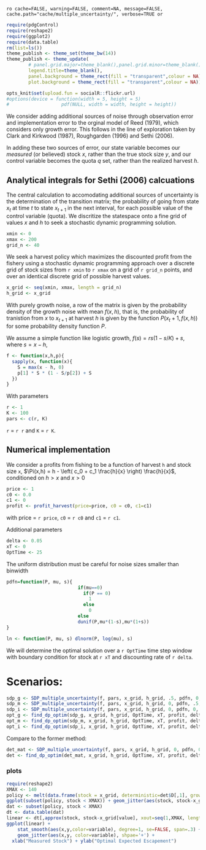 `ro cache=FALSE, warning=FALSE, comment=NA, message=FALSE, cache.path="cache/multiple_uncertainty/", verbose=TRUE or`

``` r
require(pdgControl)
require(reshape2)
require(ggplot2)
require(data.table)
rm(list=ls())
theme_publish <- theme_set(theme_bw(14))
theme_publish <- theme_update(
        # panel.grid.major=theme_blank(),panel.grid.minor=theme_blank(),
        legend.title=theme_blank(), 
        panel.background = theme_rect(fill = "transparent",colour = NA), 
        plot.background = theme_rect(fill = "transparent",colour = NA))
````

``` r
opts_knit$set(upload.fun = socialR::flickr.url)
#options(device = function(width = 5, height = 5) 
#                   pdf(NULL, width = width, height = height))
````

We consider adding additional sources of noise through observation error and implementation error to the orginal model of Reed (1979), which considers only growth error.  This follows in the line of exploration taken by Clark and Kirkwood (1987), Roughgarden (1996) and Sethi (2006). 

In adding these two sources of error, our state variable becomes our *measured* (or believed) stock $x$, rather than the true stock size $y$, and our control variable becomes the quota $q$ set, rather than the realized harvest $h$.  

## Analytical integrals for Sethi (2006) calcuations

The central calculation to accomodating additional sources of uncertainty is the determination of the transition matrix; the probability of going from state $x_t$ at time $t$ to state $x_{t+1}$ in the next interval, for each possible value of the control variable (quota).  We discritize the statespace onto a fine grid of values $x$ and $h$ to seek a stochastic dynamic programming solution.  


``` r
xmin <- 0
xmax <- 200
grid_n <- 40
````

We seek a harvest policy which maximizes the discounted profit from the fishery using a stochastic dynamic programming approach over a discrete grid of stock sizes from `r xmin` to `r xmax` on a grid of `r grid_n` points, and over an identical discrete grid of possible harvest values.  


``` r
x_grid <- seq(xmin, xmax, length = grid_n)  
h_grid <- x_grid  
````


With purely growth noise, a row of the matrix is given by the probability density of the growth noise with mean $f(x,h)$, that is, the probability of tranistion from $x$ to $x_{t+1}$ at harvest $h$ is given by the function $P(x_t+1, f(x,h))$ for some probability density function $P$. 



We assume a simple function like logistic growth, $f(s) = r s (1-s/K) + s$, where $s = x - h$,

``` r
f <- function(x,h,p){
  sapply(x, function(x){
    S = max(x - h, 0)
  	p[1] * S * (1 - S/p[2]) + S
  })
}
````

With parameters 

``` r
r <- 1
K <- 100
pars <- c(r, K)
````

`r` = `r r` and `K` = `r K`.


## Numerical implementation


We consider a profits from fishing to be a function of harvest `h` and stock size `x`,  $\Pi(x,h) = h - \left( c_0  + c_1 \frac{h}{x} \right) \frac{h}{x}$, conditioned on $h > x$ and $x > 0$

``` r
price <- 1
c0 <- 0.0
c1 <- 0
profit <- profit_harvest(price=price, c0 = c0, c1=c1) 
````

with price = `r price`, `c0` = `r c0` and `c1` = `r c1`. 


Additional parameters

``` r
delta <- 0.05
xT <- 0
OptTime <- 25
````


The uniform distribution must be careful for noise sizes smaller than binwidth

```r
pdfn=function(P, mu, s){
                          if(mu==0)
                            if(P == 0)
                              1
                            else 
                              0
                          else 
                          dunif(P,mu*(1-s),mu*(1+s))
}

ln <- function(P, mu, s) dlnorm(P, log(mu), s)
```

We will determine the optimal solution over a `r OptTime` time step window with boundary condition for stock at `r xT` and discounting rate of `r delta`.  

# Scenarios: 


```r
sdp_g <- SDP_multiple_uncertainty(f, pars, x_grid, h_grid, .5, pdfn, 0, 0)
sdp_m <- SDP_multiple_uncertainty(f, pars, x_grid, h_grid, 0, pdfn, .5, 0)
sdp_i <- SDP_multiple_uncertainty(f, pars, x_grid, h_grid, 0, pdfn, 0, .5)
opt_g <- find_dp_optim(sdp_g, x_grid, h_grid, OptTime, xT, profit, delta, reward=0)
opt_m <- find_dp_optim(sdp_m, x_grid, h_grid, OptTime, xT, profit, delta, reward=0)
opt_i <- find_dp_optim(sdp_i, x_grid, h_grid, OptTime, xT, profit, delta, reward=0)
```

Compare to the former method:

```r
det_mat <- SDP_multiple_uncertainty(f, pars, x_grid, h_grid, 0, pdfn, 0, 0)
det <- find_dp_optim(det_mat, x_grid, h_grid, OptTime, xT, profit, delta, reward=0)
````



### plots



``` r
require(reshape2)
XMAX <- 140
policy <- melt(data.frame(stock = x_grid, deterministic=det$D[,1], growth = opt_g$D[,1], meas = opt_m$D[,1], imp = opt_i$D[,1]), id = "stock")
ggplot(subset(policy, stock < XMAX)) + geom_jitter(aes(stock, stock-x_grid[value], color=variable))
dat <- subset(policy, stock < XMAX)
dt <- data.table(dat)
linear <- dt[,approx(stock, stock-x_grid[value], xout=seq(1,XMAX, length=15)), by=variable]
ggplot(linear) + 
	stat_smooth(aes(x,y,color=variable), degree=1, se=FALSE, span=.3) + 
	geom_jitter(aes(x,y, color=variable), shpae='+') +
  xlab("Measured Stock") + ylab("Optimal Expected Escapement")
```

